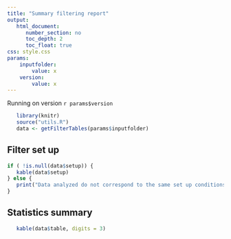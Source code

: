 ```yaml
---
title: "Summary filtering report"
output: 
   html_document:
      number_section: no
      toc_depth: 2
      toc_float: true
css: style.css
params:
    inputfolder:
        value: x
    version:
        value: x
---
```



Running on version `r params$version` 

```r
   library(knitr)
   source("utils.R")
   data <- getFilterTables(params$inputfolder)
```


## Filter set up

```r
if ( !is.null(data$setup)) {
   kable(data$setup)
} else {
   print("Data analyzed do not correspond to the same set up conditions")
}
```

## Statistics summary 

```r
   kable(data$table, digits = 3)
```
